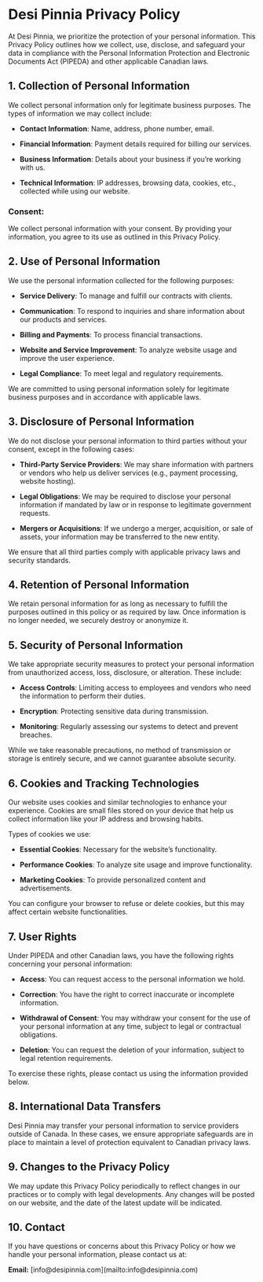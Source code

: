 # Desi Pinnia Privacy Policy

At Desi Pinnia, we prioritize the protection of your personal information. This Privacy Policy outlines how we collect, use, disclose, and safeguard your data in compliance with the Personal Information Protection and Electronic Documents Act (PIPEDA) and other applicable Canadian laws.

## 1. Collection of Personal Information

We collect personal information only for legitimate business purposes. The types of information we may collect include:

-   **Contact Information**: Name, address, phone number, email.

-   **Financial Information**: Payment details required for billing our services.

-   **Business Information**: Details about your business if you're working with us.

-   **Technical Information**: IP addresses, browsing data, cookies, etc., collected while using our website.

### Consent:

We collect personal information with your consent. By providing your information, you agree to its use as outlined in this Privacy Policy.

## 2. Use of Personal Information

We use the personal information collected for the following purposes:

-   **Service Delivery**: To manage and fulfill our contracts with clients.

-   **Communication**: To respond to inquiries and share information about our products and services.

-   **Billing and Payments**: To process financial transactions.

-   **Website and Service Improvement**: To analyze website usage and improve the user experience.

-   **Legal Compliance**: To meet legal and regulatory requirements.

We are committed to using personal information solely for legitimate business purposes and in accordance with applicable laws.

## 3. Disclosure of Personal Information

We do not disclose your personal information to third parties without your consent, except in the following cases:

-   **Third-Party Service Providers**: We may share information with partners or vendors who help us deliver services (e.g., payment processing, website hosting).

-   **Legal Obligations**: We may be required to disclose your personal information if mandated by law or in response to legitimate government requests.

-   **Mergers or Acquisitions**: If we undergo a merger, acquisition, or sale of assets, your information may be transferred to the new entity.

We ensure that all third parties comply with applicable privacy laws and security standards.

## 4. Retention of Personal Information

We retain personal information for as long as necessary to fulfill the purposes outlined in this policy or as required by law. Once information is no longer needed, we securely destroy or anonymize it.

## 5. Security of Personal Information

We take appropriate security measures to protect your personal information from unauthorized access, loss, disclosure, or alteration. These include:

-   **Access Controls**: Limiting access to employees and vendors who need the information to perform their duties.

-   **Encryption**: Protecting sensitive data during transmission.

-   **Monitoring**: Regularly assessing our systems to detect and prevent breaches.

While we take reasonable precautions, no method of transmission or storage is entirely secure, and we cannot guarantee absolute security.

## 6. Cookies and Tracking Technologies

Our website uses cookies and similar technologies to enhance your experience. Cookies are small files stored on your device that help us collect information like your IP address and browsing habits.

Types of cookies we use:

-   **Essential Cookies**: Necessary for the website’s functionality.

-   **Performance Cookies**: To analyze site usage and improve functionality.

-   **Marketing Cookies**: To provide personalized content and advertisements.

You can configure your browser to refuse or delete cookies, but this may affect certain website functionalities.

## 7. User Rights

Under PIPEDA and other Canadian laws, you have the following rights concerning your personal information:

-   **Access**: You can request access to the personal information we hold.

-   **Correction**: You have the right to correct inaccurate or incomplete information.

-   **Withdrawal of Consent**: You may withdraw your consent for the use of your personal information at any time, subject to legal or contractual obligations.

-   **Deletion**: You can request the deletion of your information, subject to legal retention requirements.

To exercise these rights, please contact us using the information provided below.

## 8. International Data Transfers

Desi Pinnia may transfer your personal information to service providers outside of Canada. In these cases, we ensure appropriate safeguards are in place to maintain a level of protection equivalent to Canadian privacy laws.

## 9. Changes to the Privacy Policy

We may update this Privacy Policy periodically to reflect changes in our practices or to comply with legal developments. Any changes will be posted on our website, and the date of the latest update will be indicated.

## 10. Contact

If you have questions or concerns about this Privacy Policy or how we handle your personal information, please contact us at:

**Email:** \[info\@desipinnia.com\](mailto:info\@desipinnia.com)